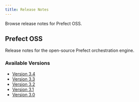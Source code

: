 ```yaml
---
title: Release Notes
---
```


Browse release notes for Prefect OSS.

## Prefect OSS

Release notes for the open-source Prefect orchestration engine.

### Available Versions

- [Version 3.4](/v3/release-notes/oss/version-3-4)
- [Version 3.3](/v3/release-notes/oss/version-3-3)
- [Version 3.2](/v3/release-notes/oss/version-3-2)
- [Version 3.1](/v3/release-notes/oss/version-3-1)
- [Version 3.0](/v3/release-notes/oss/version-3-0)